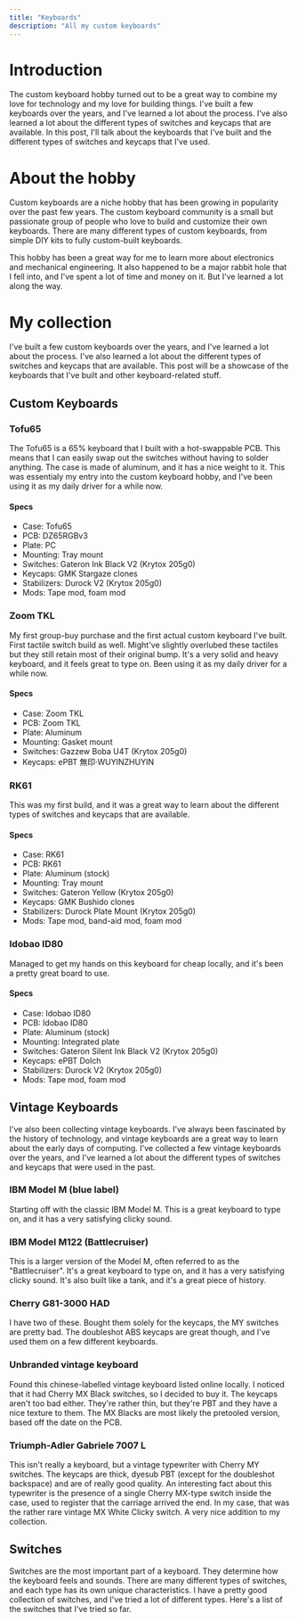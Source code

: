 ```yaml
---
title: "Keyboards"
description: "All my custom keyboards"
---
```


# Introduction

The custom keyboard hobby turned out to be a great way to combine my love for technology and my love for building things. I've built a few keyboards over the years, and I've learned a lot about the process. I've also learned a lot about the different types of switches and keycaps that are available. In this post, I'll talk about the keyboards that I've built and the different types of switches and keycaps that I've used.

# About the hobby

Custom keyboards are a niche hobby that has been growing in popularity over the past few years. The custom keyboard community is a small but passionate group of people who love to build and customize their own keyboards. There are many different types of custom keyboards, from simple DIY kits to fully custom-built keyboards.

This hobby has been a great way for me to learn more about electronics and mechanical engineering. It also happened to be a major rabbit hole that I fell into, and I've spent a lot of time and money on it. But I've learned a lot along the way.

# My collection

I've built a few custom keyboards over the years, and I've learned a lot about the process. I've also learned a lot about the different types of switches and keycaps that are available. This post will be a showcase of the keyboards that I've built and other keyboard-related stuff.

## Custom Keyboards

### Tofu65

The Tofu65 is a 65% keyboard that I built with a hot-swappable PCB. This means that I can easily swap out the switches without having to solder anything. The case is made of aluminum, and it has a nice weight to it. This was essentialy my entry into the custom keyboard hobby, and I've been using it as my daily driver for a while now.

#### Specs

-   Case: Tofu65
-   PCB: DZ65RGBv3
-   Plate: PC
-   Mounting: Tray mount
-   Switches: Gateron Ink Black V2 (Krytox 205g0)
-   Keycaps: GMK Stargaze clones
-   Stabilizers: Durock V2 (Krytox 205g0)
-   Mods: Tape mod, foam mod

### Zoom TKL

My first group-buy purchase and the first actual custom keyboard I've built. First tactile switch build as well. Might've slightly overlubed these tactiles but they still retain most of their original bump. It's a very solid and heavy keyboard, and it feels great to type on. Been using it as my daily driver for a while now.

#### Specs

-   Case: Zoom TKL
-   PCB: Zoom TKL
-   Plate: Aluminum
-   Mounting: Gasket mount
-   Switches: Gazzew Boba U4T (Krytox 205g0)
-   Keycaps: ePBT 無印·WUYINZHUYIN

### RK61

This was my first build, and it was a great way to learn about the different types of switches and keycaps that are available.

#### Specs

-   Case: RK61
-   PCB: RK61
-   Plate: Aluminum (stock)
-   Mounting: Tray mount
-   Switches: Gateron Yellow (Krytox 205g0)
-   Keycaps: GMK Bushido clones
-   Stabilizers: Durock Plate Mount (Krytox 205g0)
-   Mods: Tape mod, band-aid mod, foam mod

### Idobao ID80

Managed to get my hands on this keyboard for cheap locally, and it's been a pretty great board to use.

#### Specs

-   Case: Idobao ID80
-   PCB: Idobao ID80
-   Plate: Aluminum (stock)
-   Mounting: Integrated plate
-   Switches: Gateron Silent Ink Black V2 (Krytox 205g0)
-   Keycaps: ePBT Dolch
-   Stabilizers: Durock V2 (Krytox 205g0)
-   Mods: Tape mod, foam mod

## Vintage Keyboards

I've also been collecting vintage keyboards. I've always been fascinated by the history of technology, and vintage keyboards are a great way to learn about the early days of computing. I've collected a few vintage keyboards over the years, and I've learned a lot about the different types of switches and keycaps that were used in the past.

### IBM Model M (blue label)

Starting off with the classic IBM Model M. This is a great keyboard to type on, and it has a very satisfying clicky sound.

### IBM Model M122 (Battlecruiser)

This is a larger version of the Model M, often referred to as the "Battlecruiser". It's a great keyboard to type on, and it has a very satisfying clicky sound. It's also built like a tank, and it's a great piece of history.

### Cherry G81-3000 HAD

I have two of these. Bought them solely for the keycaps, the MY switches are pretty bad. The doubleshot ABS keycaps are great though, and I've used them on a few different keyboards.

### Unbranded vintage keyboard

Found this chinese-labelled vintage keyboard listed online locally. I noticed that it had Cherry MX Black switches, so I decided to buy it. The keycaps aren't too bad either. They're rather thin, but they're PBT and they have a nice texture to them. The MX Blacks are most likely the pretooled version, based off the date on the PCB.

### Triumph-Adler Gabriele 7007 L

This isn't really a keyboard, but a vintage typewriter with Cherry MY switches. The keycaps are thick, dyesub PBT (except for the doubleshot backspace) and are of really good quality. An interesting fact about this typewriter is the presence of a single Cherry MX-type switch inside the case, used to register that the carriage arrived the end. In my case, that was the rather rare vintage MX White Clicky switch. A very nice addition to my collection.

## Switches

Switches are the most important part of a keyboard. They determine how the keyboard feels and sounds. There are many different types of switches, and each type has its own unique characteristics.
I have a pretty good collection of switches, and I've tried a lot of different types. Here's a list of the switches that I've tried so far.
